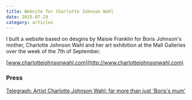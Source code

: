 ```yaml
---
title: Website for Charlotte Johnson Wahl
date: 2015-07-29
category: articles
---
```


I built a website based on desgins by Maisie Franklin for Boris Johnson's mother, Charlotte Johnson Wahl and her art exhibition at the Mall Galleries over the week of the 7th of September.

[www.charlottejohnsonwahl.com](http://www.charlottejohnsonwahl.com)

### Press

[Telegraph: Artist Charlotte Johnson Wahl: far more than just 'Boris's mum'](http://www.telegraph.co.uk/art/artists/charlotte-johnson-boris-genius-mother/)
